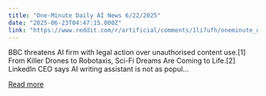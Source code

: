 ```yaml
---
title: "One-Minute Daily AI News 6/22/2025"
date: "2025-06-23T04:47:15.000Z"
link: "https://www.reddit.com/r/artificial/comments/1li7ufh/oneminute_daily_ai_news_6222025/"
---
```


BBC threatens AI firm with legal action over unauthorised content use.[1]
 From Killer Drones to Robotaxis, Sci-Fi Dreams Are Coming to Life.[2]
 LinkedIn CEO says AI writing assistant is not as popul...

[Read more](https://www.reddit.com/r/artificial/comments/1li7ufh/oneminute_daily_ai_news_6222025/)
